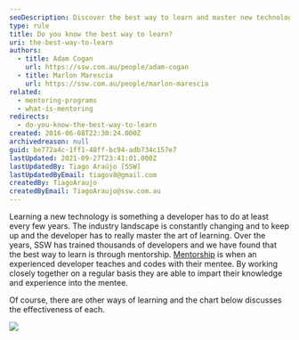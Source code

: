 ```yaml
---
seoDescription: Discover the best way to learn and master new technologies through mentorship, a proven approach that accelerates developer skills and keeps you ahead of the curve.
type: rule
title: Do you know the best way to learn?
uri: the-best-way-to-learn
authors:
  - title: Adam Cogan
    url: https://ssw.com.au/people/adam-cogan
  - title: Marlon Marescia
    url: https://ssw.com.au/people/marlon-marescia
related:
  - mentoring-programs
  - what-is-mentoring
redirects:
  - do-you-know-the-best-way-to-learn
created: 2016-06-08T22:30:24.000Z
archivedreason: null
guid: be772a4c-1ff1-48ff-bc94-adb734c157e7
lastUpdated: 2021-09-27T23:41:01.000Z
lastUpdatedBy: Tiago Araújo [SSW]
lastUpdatedByEmail: tiagov8@gmail.com
createdBy: TiagoAraujo
createdByEmail: TiagoAraujo@ssw.com.au
---
```


Learning a new technology is something a developer has to do at least every few years. The industry landscape is constantly changing and to keep up and the developer has to really master the art of learning.
Over the years, SSW has trained thousands of developers and we have found that the best way to learn is through mentorship. [Mentorship](http://adamcogan.com/2016/06/06/train-devs-quickly/) is when an experienced developer teaches and codes with their mentee. By working closely together on a regular basis they are able to impart their knowledge and experience into the mentee.

Of course, there are other ways of learning and the chart below discusses the effectiveness of each.

![](/uploads/rules/the-best-way-to-learn/learn-rate.png)
